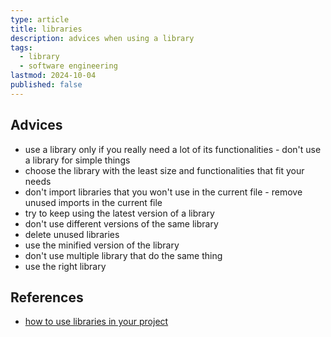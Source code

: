 ```yaml
---
type: article
title: libraries
description: advices when using a library
tags:
  - library
  - software engineering
lastmod: 2024-10-04
published: false
---
```


## Advices

- use a library only if you really need a lot of its functionalities - don't use a library for simple things
- choose the library with the least size and functionalities that fit your needs
- don't import libraries that you won't use in the current file - remove unused imports in the current file
- try to keep using the latest version of a library
- don't use different versions of the same library
- delete unused libraries
- use the minified version of the library
- don't use multiple library that do the same thing
- use the right library

## References

- [how to use libraries in your project](https://youtu.be/XHj9Uo6oSWk?si=XWMTITXnmySanxtX)
